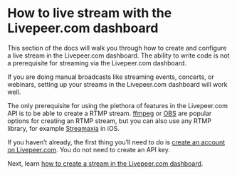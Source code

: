
<DocsLayout>


# How to live stream with the Livepeer.com dashboard

This section of the docs will walk you through how to create and configure a live stream in the Livepeer.com dashboard. The ability to write code is not a prerequisite for streaming via the Livepeer.com dashboard.

If you are doing manual broadcasts like streaming events, concerts, or webinars, setting up your streams in the Livepeer.com dashboard will work well.

The only prerequisite for using the plethora of features in the Livepeer.com API is to be able to create a RTMP stream. [ffmpeg](https://ffmpeg.org/) or [OBS](https://obsproject.com/) are popular options for creating an RTMP stream, but you can also use any RTMP library, for example [Streamaxia](https://www.streamaxia.com/) in iOS.

If you haven’t already, the first thing you’ll need to do is [create an account on Livepeer.com](/docs/guides/account/create-an-account). You do not need to create an API key.

Next, learn [how to create a stream in the Livepeer.com dashboard](/docs/guides/dashboard/create-a-stream).


</DocsLayout>

